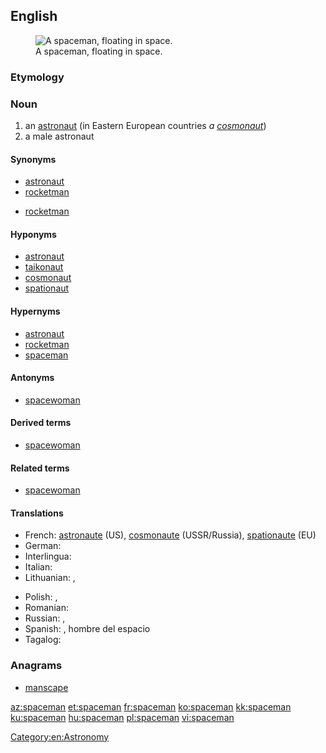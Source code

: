 ==English==
[[Image:Astronaut-EVA.jpg|thumb|A spaceman, floating in space.]]

===Etymology===
{{compound|space|man|lang=en}}

===Noun===
{{en-noun|spacemen}}

# an [[astronaut]] (in Eastern European countries ''a [[cosmonaut]]'')
# a male astronaut

====Synonyms====
{{sense|astronaut}}
* [[astronaut]]
* [[rocketman]]
{{sense|male astronaut}}
* [[rocketman]]

====Hyponyms====
{{sense|astronaut}}
* [[astronaut]] {{gloss|American space programs}}
* [[taikonaut]] {{gloss|Chinese space program}}
* [[cosmonaut]] {{gloss|Soviet and Russian space programs}}
* [[spationaut]] {{gloss|European space programs}}

====Hypernyms====
{{sense|male astronaut}}
* [[astronaut]]
* [[rocketman]]
* [[spaceman]] {{gloss|astronaut}}

====Antonyms====
* {{sense|male astronaut}} [[spacewoman]]

====Derived terms====
* {{sense|astronaut}} [[spacewoman]]

====Related terms====
* [[spacewoman]]

====Translations====
{{trans-top|astronaut}}
* French: [[astronaute]] (US), [[cosmonaute]] (USSR/Russia), [[spationaute]] (EU)
* German: {{t+|de|Raumfahrer}}
* Interlingua: {{t|ia|astronauta}}
* Italian: {{t+|it|astronauta}}
* Lithuanian: {{t|lt|kosmonautas|m}} {{qualifier|if from the USSR or Russia}}, {{t|lt|astronautas|m}} {{qualifier|if from the US}}
{{trans-mid}}
* Polish: {{t+|pl|astronauta|m}}, {{t+|pl|kosmonauta|m}}
* Romanian: {{t+|ro|astronaut|m}}
* Russian: {{t+|ru|космона́вт|m}}, {{qualifier|US}} {{t+|ru|астрона́вт|m}}
* Spanish: {{t+|es|astronauta}}, hombre del espacio
* Tagalog: {{t|tl|taunlawak}}
{{trans-bottom}}

===Anagrams===
* [[manscape#English|manscape]]

[[Category:en:Astronomy]]

[[az:spaceman]]
[[et:spaceman]]
[[fr:spaceman]]
[[ko:spaceman]]
[[kk:spaceman]]
[[ku:spaceman]]
[[hu:spaceman]]
[[pl:spaceman]]
[[vi:spaceman]]